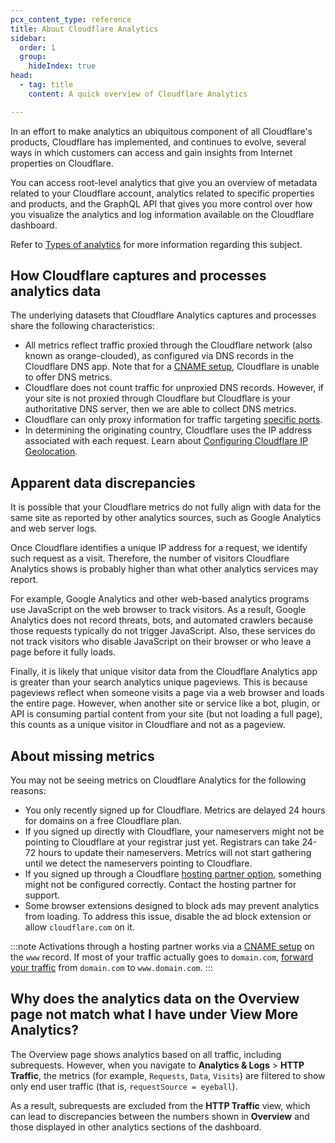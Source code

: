 ```yaml
---
pcx_content_type: reference
title: About Cloudflare Analytics
sidebar:
  order: 1
  group:
    hideIndex: true
head:
  - tag: title
    content: A quick overview of Cloudflare Analytics

---
```


In an effort to make analytics an ubiquitous component of all Cloudflare's products, Cloudflare has implemented, and continues to evolve, several ways in which customers can access and gain insights from Internet properties on Cloudflare.

You can access root-level analytics that give you an overview of metadata related to your Cloudflare account, analytics related to specific properties and products, and the GraphQL API that gives you more control over how you visualize the analytics and log information available on the Cloudflare dashboard.

Refer to [Types of analytics](/analytics/types-of-analytics/) for more information regarding this subject.

## How Cloudflare captures and processes analytics data

The underlying datasets that Cloudflare Analytics captures and processes share the following characteristics:

* All metrics reflect traffic proxied through the Cloudflare network (also known as orange-clouded), as configured via DNS records in the Cloudflare DNS app. Note that for a [CNAME setup](/dns/zone-setups/partial-setup/), Cloudflare is unable to offer DNS metrics.
* Cloudflare does not count traffic for unproxied DNS records. However, if your site is not proxied through Cloudflare but Cloudflare is your authoritative DNS server, then we are able to collect DNS metrics.
* Cloudflare can only proxy information for traffic targeting [specific ports](/fundamentals/reference/network-ports/).
* In determining the originating country, Cloudflare uses the IP address associated with each request. Learn about [Configuring Cloudflare IP Geolocation](/network/ip-geolocation/).

## Apparent data discrepancies

It is possible that your Cloudflare metrics do not fully align with data for the same site as reported by other analytics sources, such as Google Analytics and web server logs.

Once Cloudflare identifies a unique IP address for a request, we identify such request as a visit. Therefore, the number of visitors Cloudflare Analytics shows is probably higher than what other analytics services may report.

For example, Google Analytics and other web-based analytics programs use JavaScript on the web browser to track visitors. As a result, Google Analytics does not record threats, bots, and automated crawlers because those requests typically do not trigger JavaScript. Also, these services do not track visitors who disable JavaScript on their browser or who leave a page before it fully loads.

Finally, it is likely that unique visitor data from the Cloudflare Analytics app is greater than your search analytics unique pageviews. This is because pageviews reflect when someone visits a page via a web browser and loads the entire page. However, when another site or service like a bot, plugin, or API is consuming partial content from your site (but not loading a full page), this counts as a unique visitor in Cloudflare and not as a pageview.

## About missing metrics

You may not be seeing metrics on Cloudflare Analytics for the following reasons:

* You only recently signed up for Cloudflare. Metrics are delayed 24 hours for domains on a free Cloudflare plan.
* If you signed up directly with Cloudflare, your nameservers might not be pointing to Cloudflare at your registrar just yet. Registrars can take 24-72 hours to update their nameservers. Metrics will not start gathering until we detect the nameservers pointing to Cloudflare.
* If you signed up through a Cloudflare [hosting partner option](https://www.cloudflare.com/partners/), something might not be configured correctly. Contact the hosting partner for support.
* Some browser extensions designed to block ads may prevent analytics from loading. To address this issue, disable the ad block extension or allow `cloudflare.com` on it.

:::note
Activations through a hosting partner works via a [CNAME setup](/dns/zone-setups/partial-setup/) on the `www` record. If most of your traffic actually goes to `domain.com`, [forward your traffic](/rules/url-forwarding/bulk-redirects/) from `domain.com` to `www.domain.com`.
:::

## Why does the analytics data on the **Overview** page not match what I have under **View More Analytics**?

The Overview page shows analytics based on all traffic, including subrequests. However, when you navigate to **Analytics & Logs** > **HTTP Traffic**, the metrics (for example, `Requests`, `Data`, `Visits`) are filtered to show only end user traffic (that is, `requestSource = eyeball`).

As a result, subrequests are excluded from the **HTTP Traffic** view, which can lead to discrepancies between the numbers shown in **Overview** and those displayed in other analytics sections of the dashboard.
